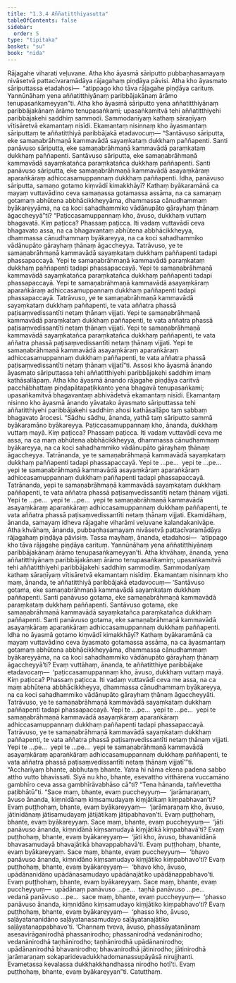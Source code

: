 ```yaml
---
title: "1.3.4 Aññatitthiyasutta"
tableOfContents: false
sidebar:
  order: 5
type: "tipitaka"
basket: "su"
book: "nida"
---
```



<DynamicBreadcrumb />

<Division number="24" book="nida" bookNo="12" page="269">

<Paragraph number="143" book="nida">
Rājagahe viharati veḷuvane. Atha kho āyasmā sāriputto pubbaṇhasamayaṃ nivāsetvā pattacīvaramādāya rājagahaṃ piṇḍāya pāvisi. Atha kho āyasmato sāriputtassa etadahosi—  “atippago kho tāva rājagahe piṇḍāya carituṃ. Yannūnāhaṃ yena aññatitthiyānaṃ paribbājakānaṃ ārāmo tenupasaṅkameyyan”ti.
</Paragraph>

<Paragraph number="144" book="nida">
Atha kho āyasmā sāriputto yena aññatitthiyānaṃ paribbājakānaṃ ārāmo tenupasaṅkami; upasaṅkamitvā tehi aññatitthiyehi paribbājakehi saddhiṃ sammodi. Sammodanīyaṃ kathaṃ sāraṇīyaṃ vītisāretvā ekamantaṃ nisīdi. Ekamantaṃ nisinnaṃ kho āyasmantaṃ sāriputtaṃ te aññatitthiyā paribbājakā etadavocuṃ—
</Paragraph>

<Paragraph number="145" book="nida">
“Santāvuso sāriputta, eke samaṇabrāhmaṇā kammavādā sayaṃkataṃ dukkhaṃ paññapenti. Santi panāvuso sāriputta, eke samaṇabrāhmaṇā kammavādā paraṃkataṃ dukkhaṃ paññapenti. Santāvuso sāriputta, eke samaṇabrāhmaṇā kammavādā sayaṃkatañca paraṃkatañca dukkhaṃ paññapenti. Santi panāvuso sāriputta, eke samaṇabrāhmaṇā kammavādā asayaṃkāraṃ aparaṅkāraṃ adhiccasamuppannaṃ dukkhaṃ paññapenti. Idha, panāvuso sāriputta, samaṇo gotamo kiṃvādī kimakkhāyī? Kathaṃ byākaramānā ca mayaṃ vuttavādino ceva samaṇassa gotamassa assāma, na ca samaṇaṃ gotamaṃ abhūtena abbhācikkheyyāma, dhammassa cānudhammaṃ byākareyyāma, na ca koci sahadhammiko vādānupāto gārayhaṃ ṭhānaṃ āgaccheyyā”ti?
</Paragraph>

<Paragraph number="146" book="nida">
“Paṭiccasamuppannaṃ kho, āvuso, dukkhaṃ vuttaṃ bhagavatā. Kiṃ paṭicca? Phassaṃ paṭicca. Iti vadaṃ vuttavādī ceva bhagavato assa, na ca bhagavantaṃ abhūtena abbhācikkheyya, dhammassa cānudhammaṃ byākareyya, na ca koci sahadhammiko vādānupāto gārayhaṃ ṭhānaṃ āgaccheyya.
</Paragraph>

<Paragraph number="147" book="nida">
Tatrāvuso, ye te samaṇabrāhmaṇā kammavādā sayaṃkataṃ dukkhaṃ paññapenti tadapi phassapaccayā. Yepi te samaṇabrāhmaṇā kammavādā paraṃkataṃ dukkhaṃ paññapenti tadapi phassapaccayā. Yepi te samaṇabrāhmaṇā kammavādā sayaṃkatañca paraṃkatañca dukkhaṃ paññapenti tadapi phassapaccayā. Yepi te samaṇabrāhmaṇā kammavādā asayaṃkāraṃ aparaṅkāraṃ adhiccasamuppannaṃ dukkhaṃ paññapenti tadapi phassapaccayā.
</Paragraph>

<Paragraph number="148" book="nida">
Tatrāvuso, ye te samaṇabrāhmaṇā kammavādā sayaṃkataṃ dukkhaṃ paññapenti, te vata aññatra phassā paṭisaṃvedissantīti netaṃ ṭhānaṃ vijjati. Yepi te samaṇabrāhmaṇā kammavādā paraṃkataṃ dukkhaṃ paññapenti, te vata aññatra phassā paṭisaṃvedissantīti netaṃ ṭhānaṃ vijjati. Yepi te samaṇabrāhmaṇā kammavādā sayaṃkatañca paraṃkatañca dukkhaṃ paññapenti, te vata aññatra phassā paṭisaṃvedissantīti netaṃ ṭhānaṃ vijjati. Yepi te samaṇabrāhmaṇā kammavādā asayaṃkāraṃ aparaṅkāraṃ adhiccasamuppannaṃ dukkhaṃ paññapenti, te vata aññatra phassā paṭisaṃvedissantīti netaṃ ṭhānaṃ vijjatī”ti.
</Paragraph>

<Paragraph number="149" book="nida">
Assosi kho āyasmā ānando āyasmato sāriputtassa tehi aññatitthiyehi paribbājakehi saddhiṃ imaṃ kathāsallāpaṃ. Atha kho āyasmā ānando rājagahe piṇḍāya caritvā pacchābhattaṃ piṇḍapātapaṭikkanto yena bhagavā tenupasaṅkami; upasaṅkamitvā bhagavantaṃ abhivādetvā ekamantaṃ nisīdi. Ekamantaṃ nisinno kho āyasmā ānando yāvatako āyasmato sāriputtassa tehi aññatitthiyehi paribbājakehi saddhiṃ ahosi kathāsallāpo taṃ sabbaṃ bhagavato ārocesi.
</Paragraph>

<Paragraph number="150" book="nida">
“Sādhu sādhu, ānanda, yathā taṃ sāriputto sammā byākaramāno byākareyya. Paṭiccasamuppannaṃ kho, ānanda, dukkhaṃ vuttaṃ mayā. Kiṃ paṭicca? Phassaṃ paṭicca. Iti vadaṃ vuttavādī ceva me assa, na ca maṃ abhūtena abbhācikkheyya, dhammassa cānudhammaṃ byākareyya, na ca koci sahadhammiko vādānupāto gārayhaṃ ṭhānaṃ āgaccheyya.
</Paragraph>

<Paragraph number="151" book="nida">
Tatrānanda, ye te samaṇabrāhmaṇā kammavādā sayaṃkataṃ dukkhaṃ paññapenti tadapi phassapaccayā. Yepi te …pe…  yepi te …pe…  yepi te samaṇabrāhmaṇā kammavādā asayaṃkāraṃ aparaṅkāraṃ adhiccasamuppannaṃ dukkhaṃ paññapenti tadapi phassapaccayā.
</Paragraph>

<Paragraph number="152" book="nida">
Tatrānanda, yepi te samaṇabrāhmaṇā kammavādā sayaṃkataṃ dukkhaṃ paññapenti, te vata aññatra phassā paṭisaṃvedissantīti netaṃ ṭhānaṃ vijjati. Yepi te …pe…  yepi te …pe…  yepi te samaṇabrāhmaṇā kammavādā asayaṃkāraṃ aparaṅkāraṃ adhiccasamuppannaṃ dukkhaṃ paññapenti, te vata aññatra phassā paṭisaṃvedissantīti netaṃ ṭhānaṃ vijjati.
</Paragraph>

<Paragraph number="153" book="nida">
Ekamidāhaṃ, ānanda, samayaṃ idheva rājagahe viharāmi veḷuvane kalandakanivāpe. Atha khvāhaṃ, ānanda, pubbaṇhasamayaṃ nivāsetvā pattacīvaramādāya rājagahaṃ piṇḍāya pāvisiṃ. Tassa mayhaṃ, ānanda, etadahosi—  ‘atippago kho tāva rājagahe piṇḍāya carituṃ. Yannūnāhaṃ yena aññatitthiyānaṃ paribbājakānaṃ ārāmo tenupasaṅkameyyan’ti.
</Paragraph>

<Paragraph number="154" book="nida">
Atha khvāhaṃ, ānanda, yena aññatitthiyānaṃ paribbājakānaṃ ārāmo tenupasaṅkamiṃ; upasaṅkamitvā tehi aññatitthiyehi paribbājakehi saddhiṃ sammodiṃ. Sammodanīyaṃ kathaṃ sāraṇīyaṃ vītisāretvā ekamantaṃ nisīdiṃ. Ekamantaṃ nisinnaṃ kho maṃ, ānanda, te aññatitthiyā paribbājakā etadavocuṃ—
</Paragraph>

<Paragraph number="155" book="nida">
‘Santāvuso gotama, eke samaṇabrāhmaṇā kammavādā sayaṃkataṃ dukkhaṃ paññapenti. Santi panāvuso gotama, eke samaṇabrāhmaṇā kammavādā paraṃkataṃ dukkhaṃ paññapenti. Santāvuso gotama, eke samaṇabrāhmaṇā kammavādā sayaṃkatañca paraṃkatañca dukkhaṃ paññapenti. Santi panāvuso gotama, eke samaṇabrāhmaṇā kammavādā asayaṃkāraṃ aparaṅkāraṃ adhiccasamuppannaṃ dukkhaṃ paññapenti. Idha no āyasmā gotamo kiṃvādī kimakkhāyī? Kathaṃ byākaramānā ca mayaṃ vuttavādino ceva āyasmato gotamassa assāma, na ca āyasmantaṃ gotamaṃ abhūtena abbhācikkheyyāma, dhammassa cānudhammaṃ byākareyyāma, na ca koci sahadhammiko vādānupāto gārayhaṃ ṭhānaṃ āgaccheyyā’ti?
</Paragraph>

<Paragraph number="156" book="nida">
Evaṃ vuttāhaṃ, ānanda, te aññatitthiye paribbājake etadavocaṃ—  ‘paṭiccasamuppannaṃ kho, āvuso, dukkhaṃ vuttaṃ mayā. Kiṃ paṭicca? Phassaṃ paṭicca. Iti vadaṃ vuttavādī ceva me assa, na ca maṃ abhūtena abbhācikkheyya, dhammassa cānudhammaṃ byākareyya, na ca koci sahadhammiko vādānupāto gārayhaṃ ṭhānaṃ āgaccheyyāti.
</Paragraph>

<Paragraph number="157" book="nida">
Tatrāvuso, ye te samaṇabrāhmaṇā kammavādā sayaṃkataṃ dukkhaṃ paññapenti tadapi phassapaccayā. Yepi te …pe…  yepi te …pe…  yepi te samaṇabrāhmaṇā kammavādā asayaṃkāraṃ aparaṅkāraṃ adhiccasamuppannaṃ dukkhaṃ paññapenti tadapi phassapaccayā.
</Paragraph>

<Paragraph number="158" book="nida">
Tatrāvuso, ye te samaṇabrāhmaṇā kammavādā sayaṃkataṃ dukkhaṃ paññapenti, te vata aññatra phassā paṭisaṃvedissantīti netaṃ ṭhānaṃ vijjati. Yepi te …pe…  yepi te …pe…  yepi te samaṇabrāhmaṇā kammavādā asayaṃkāraṃ aparaṅkāraṃ adhiccasamuppannaṃ dukkhaṃ paññapenti, te vata aññatra phassā paṭisaṃvedissantīti netaṃ ṭhānaṃ vijjatī’”ti.
</Paragraph>

<Paragraph number="159" book="nida">
“Acchariyaṃ bhante, abbhutaṃ bhante. Yatra hi nāma ekena padena sabbo attho vutto bhavissati. Siyā nu kho, bhante, esevattho vitthārena vuccamāno gambhīro ceva assa gambhīrāvabhāso cā”ti?
</Paragraph>

<Paragraph number="160" book="nida">
“Tena hānanda, taññevettha paṭibhātū”ti. “Sace maṃ, bhante, evaṃ puccheyyuṃ—  ‘jarāmaraṇaṃ, āvuso ānanda, kiṃnidānaṃ kiṃsamudayaṃ kiṃjātikaṃ kiṃpabhavan’ti? Evaṃ puṭṭhohaṃ, bhante, evaṃ byākareyyaṃ—  ‘jarāmaraṇaṃ kho, āvuso, jātinidānaṃ jātisamudayaṃ jātijātikaṃ jātipabhavan’ti. Evaṃ puṭṭhohaṃ, bhante, evaṃ byākareyyaṃ.
</Paragraph>

<Paragraph number="161" book="nida">
Sace maṃ, bhante, evaṃ puccheyyuṃ—  ‘jāti panāvuso ānanda, kiṃnidānā kiṃsamudayā kiṃjātikā kiṃpabhavā’ti? Evaṃ puṭṭhohaṃ, bhante, evaṃ byākareyyaṃ—  ‘jāti kho, āvuso, bhavanidānā bhavasamudayā bhavajātikā bhavappabhavā’ti. Evaṃ puṭṭhohaṃ, bhante, evaṃ byākareyyaṃ.
</Paragraph>

<Paragraph number="162" book="nida">
Sace maṃ, bhante, evaṃ puccheyyuṃ—  ‘bhavo panāvuso ānanda, kiṃnidāno kiṃsamudayo kiṃjātiko kiṃpabhavo’ti? Evaṃ puṭṭhohaṃ, bhante, evaṃ byākareyyaṃ—  ‘bhavo kho, āvuso, upādānanidāno upādānasamudayo upādānajātiko upādānappabhavo’ti. Evaṃ puṭṭhohaṃ, bhante, evaṃ byākareyyaṃ.
</Paragraph>

<Paragraph number="163" book="nida">
Sace maṃ, bhante, evaṃ puccheyyuṃ—  upādānaṃ panāvuso …pe…  taṇhā panāvuso …pe…  vedanā panāvuso …pe…  sace maṃ, bhante, evaṃ puccheyyuṃ—  ‘phasso panāvuso ānanda, kiṃnidāno kiṃsamudayo kiṃjātiko kiṃpabhavo’ti? Evaṃ puṭṭhohaṃ, bhante, evaṃ byākareyyaṃ—  ‘phasso kho, āvuso, saḷāyatananidāno saḷāyatanasamudayo saḷāyatanajātiko saḷāyatanappabhavo’ti. ‘Channaṃ tveva, āvuso, phassāyatanānaṃ asesavirāganirodhā phassanirodho; phassanirodhā vedanānirodho; vedanānirodhā taṇhānirodho; taṇhānirodhā upādānanirodho; upādānanirodhā bhavanirodho; bhavanirodhā jātinirodho; jātinirodhā jarāmaraṇaṃ sokaparidevadukkhadomanassupāyāsā nirujjhanti. Evametassa kevalassa dukkhakkhandhassa nirodho hotī’ti. Evaṃ puṭṭhohaṃ, bhante, evaṃ byākareyyan”ti.

</Paragraph>
</Division>

<Paragraph number="164" type="center" book="nida">
Catutthaṃ.
</Paragraph>